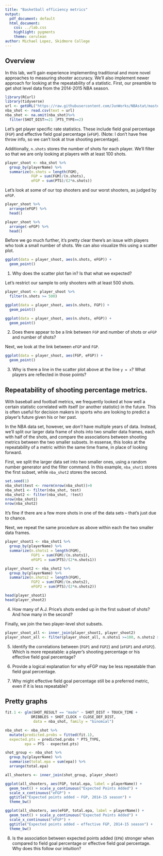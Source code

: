 ---
title: "Basketball efficiency metrics"
output:
  pdf_document: default
  html_document:
    css: ../lab.css
    highlight: pygments
    theme: cerulean
author: Michael Lopez, Skidmore College
---


## Overview

In this lab, we'll gain experience implementing traditional and more novel approaches to measuring shooter accuracy. We'll also implement newer approach for looking at the repeatability of a statistic. First, our preamble to get shot level data from the 2014-2015 NBA season. 

```{r, eval = FALSE}
library(RCurl)
library(tidyverse)
url <- getURL("https://raw.githubusercontent.com/JunWorks/NBAstat/master/shot.csv")
nba_shot <- read.csv(text = url)
nba_shot <- na.omit(nba_shot)%>% 
  filter(SHOT_DIST>=21 |PTS_TYPE==2)
```

Let's get player specific rate statistics. These include field goal percentage (`FGP`) and effective field goal percentage (`eFGP`). (Note: I don't have free throw info, so we can't look at true shooting percentage).

Additionally, `n.shots` stores the number of shots for each player. We'll filter so that we are only looking at players with at least 100 shots. 

```{r, eval = FALSE}
player_shoot <- nba_shot %>%
  group_by(playerName) %>%
  summarize(n.shots = length(FGM), 
            FGP = sum(FGM)/(n.shots), 
            eFGP = sum(PTS)/(2*n.shots)) 
```

Let's look at some of our top shooters and our worst shooters, as judged by `eFGP`. 


```{r, eval = FALSE}
player_shoot %>% 
  arrange(eFGP) %>% 
  head()

player_shoot %>% 
  arrange(-eFGP) %>% 
  head()
```

Before we go much further, it's pretty clear there's an issue with players who took a small number of shots. We can also visualize this using a scatter plot.

```{r, eval = FALSE}
ggplot(data = player_shoot, aes(n.shots, eFGP)) + 
  geom_point()
```

1. Why does the scatter plot fan in? Is that what we expected?

Let's restrict our sample to only shooters with at least 500 shots.

```{r, eval = FALSE}
player_shoot <- player_shoot %>% 
  filter(n.shots >= 500)

ggplot(data = player_shoot, aes(n.shots, FGP)) + 
  geom_point()

ggplot(data = player_shoot, aes(n.shots, eFGP)) + 
  geom_point()
```

2. Does there appear to be a link between `FGP` and number of shots or `eFGP` and number of shots? 


Next, we look at the link between `eFGP` and `FGP`. 

```{r, eval = FALSE}
ggplot(data = player_shoot, aes(FGP, eFGP)) + 
  geom_point()
```


3. Why is there a line in the scatter plot above at the line `y = x`? What players are reflected in those points?



## Repeatability of shooting percentage metrics. 

With baseball and football metrics, we frequently looked at how well a certain statistic correlated with itself (or another statistic) in the future. This is often useful for decision makers in sports who are looking to predict a player's future given his or her past.

In the NBA data set, however, we *don't* have multiple years of data. Instead, we'll split our larger data frame of shots into two smaller data frames, each with half of the shots, and compare the associations between shooting metrics between the two smaller subsets. In essense, this looks at the repeatability of a metric within the same time frame, in place of looking forward.

First, we split the larger data set into two smaller ones, using a random number generator and the filter command. In this example, `nba_shot1` stores the first subset, while `nba_shot2` stores the second.

```{r, eval = FALSE}
set.seed(1)
nba_shot$test <- rnorm(nrow(nba_shot))>0
nba_shot1 <- filter(nba_shot, test)
nba_shot2 <- filter(nba_shot, !test)
nrow(nba_shot1)
nrow(nba_shot2)
```

It's fine if there are a few more shots in one of the data sets -- that's just due to chance.

Next, we repeat the same procedure as above within each the two smaller data frames. 

```{r, eval = FALSE}
player_shoot1 <- nba_shot1 %>%
  group_by(playerName) %>%
  summarize(n.shots1 = length(FGM), 
            FGP1 = sum(FGM)/(n.shots1), 
            eFGP1 = sum(PTS)/(2*n.shots1)) 

player_shoot2 <- nba_shot2 %>%
  group_by(playerName) %>%
  summarize(n.shots2 = length(FGM), 
            FGP2 = sum(FGM)/(n.shots2), 
            eFGP2 = sum(PTS)/(2*n.shots2)) 

head(player_shoot1)
head(player_shoot2)
```


4.  How many of A.J. Price's shots ended up in the first subset of shots? And how many in the second?

Finally, we join the two player-level shot subsets.

```{r, eval = FALSE}
player_shoot_all <- inner_join(player_shoot1, player_shoot2)
player_shoot_all <- filter(player_shoot_all, n.shots1 >=100, n.shots2 >=100)
```


5. Identify the correlations between (`FGP1` and `FGP2`) and (`eFGP1` and `eFGP2`). Which is more repeatable: a player's shooting percentage or his effective field goal percentage?


6. Provide a logical explanation for why eFGP may be less repeatable than field goal percentage. 


7. Why might effective field goal percentage still be a preferred metric, even if it is less repeatable? 




## Pretty graphs


```{r, eval = FALSE}

fit.1 <- glm(SHOT_RESULT == "made" ~ SHOT_DIST + TOUCH_TIME + 
            DRIBBLES + SHOT_CLOCK + CLOSE_DEF_DIST, 
             data = nba_shot, family = "binomial")

nba_shot <- nba_shot %>%
  mutate(predicted.probs = fitted(fit.1), 
  expected.pts = predicted.probs * PTS_TYPE, 
         epa = PTS - expected.pts)

shot_group <- nba_shot %>% 
  group_by(playerName) %>%
  summarise(total.epa = sum(epa)) %>%
  arrange(total.epa)

all_shooters <- inner_join(shot_group, player_shoot)

ggplot(all_shooters, aes(FGP, total.epa, label = playerName)) + 
  geom_text() + scale_y_continuous("Expected Points Added") + 
  scale_x_continuous("eFGP") + 
  ggtitle("Expected points added ~ FGP, 2014-15 season") +
  theme_bw()

ggplot(all_shooters, aes(eFGP, total.epa, label = playerName)) + 
  geom_text() + scale_y_continuous("Expected Points Added") + 
  scale_x_continuous("eFGP") + 
  ggtitle("Expected points added ~ effective FGP, 2014-15 season") +
  theme_bw()
```


8.  Is the association between expected points added (`EPA`) stronger when compared to field goal percentage or effective field goal percentage. Why does this follow our intuition?  
